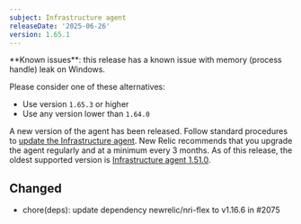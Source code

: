 ```yaml
---
subject: Infrastructure agent
releaseDate: '2025-06-26'
version: 1.65.1
---
```


<Callout variant="caution">
**Known issues**: this release has a known issue with memory (process handle) leak on Windows.
</Callout>

Please consider one of these alternatives:
* Use version `1.65.3` or higher
* Use any version lower than `1.64.0`

A new version of the agent has been released. Follow standard procedures to [update the Infrastructure agent](https://docs.newrelic.com/docs/infrastructure/install-configure-manage-infrastructure/update-or-uninstall/update-infrastructure-agent).
New Relic recommends that you upgrade the agent regularly and at a minimum every 3 months. As of this release, the oldest supported version is [Infrastructure agent 1.51.0](https://docs.newrelic.com/docs/release-notes/infrastructure-release-notes/infrastructure-agent-release-notes/new-relic-infrastructure-agent-1510/).

## Changed
* chore(deps): update dependency newrelic/nri-flex to v1.16.6 in #2075
